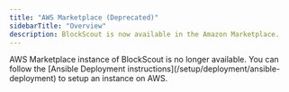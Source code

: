 ```yaml
---
title: "AWS Marketplace (Deprecated)"
sidebarTitle: "Overview"
description: BlockScout is now available in the Amazon Marketplace.
---
```


<Warning>
AWS Marketplace instance of BlockScout is no longer available. You can follow the [Ansible Deployment instructions](/setup/deployment/ansible-deployment) to setup an instance on AWS.

</Warning>


